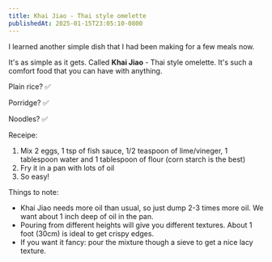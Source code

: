 ```yaml
---
title: Khai Jiao - Thai style omelette
publishedAt: 2025-01-15T23:05:10-0800
---
```


I learned another simple dish that I had been making for a few meals now.

It's as simple as it gets. Called **Khai Jiao** - Thai style omelette. It's such a comfort food that you can have with anything.

Plain rice? ✅

Porridge? ✅

Noodles? ✅

Receipe:

1. Mix 2 eggs, 1 tsp of fish sauce, 1/2 teaspoon of lime/vineger, 1 tablespoon water and 1 tablespoon of flour (corn starch is the best)
2. Fry it in a pan with lots of oil
3. So easy!

Things to note:

- Khai Jiao needs more oil than usual, so just dump 2-3 times more oil. We want about 1 inch deep of oil in the pan.
- Pouring from different heights will give you different textures. About 1 foot (30cm) is ideal to get crispy edges.
- If you want it fancy: pour the mixture though a sieve to get a nice lacy texture.
